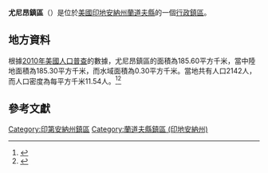 {{noteTA
|G1=USState
|G2=地名
|G3=Unit
}}
{{Infobox settlement
|official_name            = 尤尼昂鎮區
|native_name = Union Township
|settlement_type          = [[行政鎮區|行政鎮區]]
|image_skyline            = 
|imagesize                = 
|image_map                = Map highlighting Union Township, Randolph County, Indiana.svg
|mapsize                  = 250px
|pushpin_map  =USA Indiana
|pushpin_label = 尤尼昂鎮區
|pushpin_label_position   = top
|pushpin_map_caption      = 尤尼昂鎮區在印地安納州的位置
|subdivision_type         = [[世界政區索引|國家]]
|subdivision_type1        = [[美国州份|州份]]
|subdivision_type2        = [[印地安納州行政区划|縣]]
|subdivision_name         = [[美国|美国]]
|subdivision_name1        = [[印地安納州|印地安納州]]
|subdivision_name2        = [[蘭道夫縣_(印地安納州)|蘭道夫縣]]
|elevation_ft             = 1148
|elevation_m              = 350
|timezone                 = [[北美东部時區|北美东部時區]]
|area_total_km2           = 185.60
|area_land_km2            = 185.30
|area_water_km2           = 0.30
|area_total_sq_mi         = 
|area_land_sq_mi          = 
|area_water_sq_mi         = 
|population_as_of         = [[2010年美國人口普查|2010]]
|population_footnotes     = 
|population_total         = 2142
|population_density_km2   = auto
|population_density_sq_mi = auto
|utc_offset               = -5
|coordinates              = {{coord|40|02|39|N|85|07|41|W|type:city_region:US-AL_source:GNS-enwiki|display=inline,title}}
| coor_pinpoint           = 
| coordinates_footnotes   = 
|timezone_DST             = EDT
|utc_offset_DST           = -4
|postal_code_type         = [[美國郵區編號|郵區編號]]
|postal_code              = 
|area_code                = {{link-en|电话区号765|Area code 765|765}}
|blank_name = [[地名信息系统|GNIS ID]]
|blank_info = 453931
}}
'''尤尼昂鎮區'''（{{lang-en|Union Township}}）是位於[[美國|美國]][[印地安納州|印地安納州]][[蘭道夫縣_(印地安納州)|蘭道夫縣]]的一個[[行政鎮區|行政鎮區]]。

== 地方資料 ==
根據[[2010年美國人口普查|2010年美國人口普查]]的數據，尤尼昂鎮區的面積為185.60平方千米，當中陸地面積為185.30平方千米，而水域面積為0.30平方千米。當地共有人口2142人，而人口密度為每平方千米11.54人。<ref name="GR8">{{cite web|url=http://factfinder2.census.gov|publisher=[[美国人口调查局|美国人口调查局]]|accessdate=2011-05-14|title=American FactFinder|archive-date=2013-09-11|archive-url=https://web.archive.org/web/20130911234518/http://factfinder2.census.gov/|dead-url=no}}</ref><ref>{{cite web|url=https://www.citypopulation.de/en/usa/indiana/admin/|title=USA: Indiana (Counties and Townships) - City Population|access-date=2020-08-17|archive-date=2020-04-22|archive-url=https://web.archive.org/web/20200422090607/https://www.citypopulation.de/en/usa/indiana/admin/|dead-url=no}}</ref>

== 參考文獻 ==
{{reflist}}

{{蘭道夫縣 (印地安納州)}}

{{DEFAULTSORT:Union Township}}
[[Category:印第安納州鎮區|Category:印第安納州鎮區]]
[[Category:蘭道夫縣鎮區_(印地安納州)|Category:蘭道夫縣鎮區 (印地安納州)]]

{{Indiana-geo-stub}}